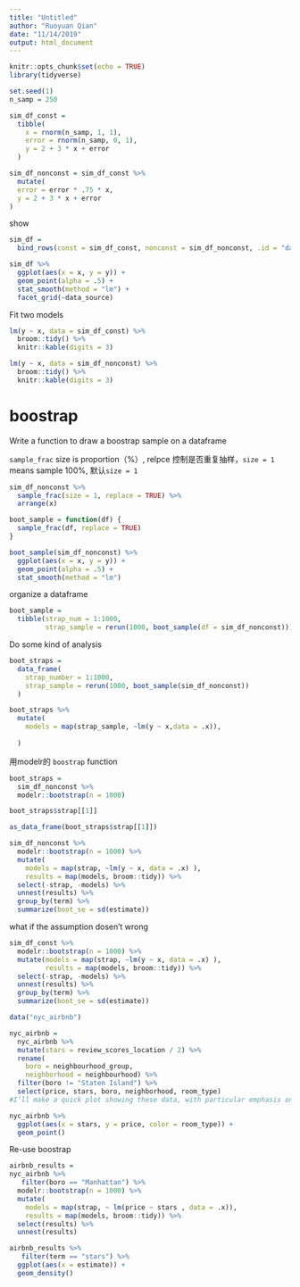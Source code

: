 ```yaml
---
title: "Untitled"
author: "Ruoyuan Qian"
date: "11/14/2019"
output: html_document
---
```


```r
knitr::opts_chunk$set(echo = TRUE)
library(tidyverse)
```

```r
set.seed(1)
n_samp = 250

sim_df_const = 
  tibble(
    x = rnorm(n_samp, 1, 1),
    error = rnorm(n_samp, 0, 1),
    y = 2 + 3 * x + error
  )

sim_df_nonconst = sim_df_const %>% 
  mutate(
  error = error * .75 * x,
  y = 2 + 3 * x + error
)


```

show 

```r
sim_df = 
  bind_rows(const = sim_df_const, nonconst = sim_df_nonconst, .id = "data_source") 

sim_df %>% 
  ggplot(aes(x = x, y = y)) + 
  geom_point(alpha = .5) +
  stat_smooth(method = "lm") +
  facet_grid(~data_source) 
```

Fit two models

```r
lm(y ~ x, data = sim_df_const) %>% 
  broom::tidy() %>% 
  knitr::kable(digits = 3)

lm(y ~ x, data = sim_df_nonconst) %>% 
  broom::tidy() %>% 
  knitr::kable(digits = 3)
```

# boostrap

Write a function to draw a boostrap sample on  a dataframe

 `sample_frac` size is proportion（%）, relpce 控制是否重复抽样，`size = 1` means sample 100%, 默认`size = 1`
 
```r
sim_df_nonconst %>%
  sample_frac(size = 1, replace = TRUE) %>% 
  arrange(x)

boot_sample = function(df) {
  sample_frac(df, replace = TRUE)
}
```

```r
boot_sample(sim_df_nonconst) %>% 
  ggplot(aes(x = x, y = y)) + 
  geom_point(alpha = .5) +
  stat_smooth(method = "lm")
```

organize a dataframe
```r
boot_sample = 
  tibble(strap_num = 1:1000,
         strap_sample = rerun(1000, boot_sample(df = sim_df_nonconst)))
```

Do some kind of analysis

```r
boot_straps = 
  data_frame(
    strap_number = 1:1000,
    strap_sample = rerun(1000, boot_sample(sim_df_nonconst))
  )

boot_straps %>% 
  mutate(
    models = map(strap_sample, ~lm(y ~ x,data = .x)),
    
  )
```

用modelr的 `boostrap` function
```r
boot_straps = 
  sim_df_nonconst %>% 
  modelr::bootstrap(n = 1000)

boot_straps$strap[[1]]

as_data_frame(boot_straps$strap[[1]])
```
```r
sim_df_nonconst %>% 
  modelr::bootstrap(n = 1000) %>% 
  mutate(
    models = map(strap, ~lm(y ~ x, data = .x) ),
    results = map(models, broom::tidy)) %>% 
  select(-strap, -models) %>% 
  unnest(results) %>% 
  group_by(term) %>% 
  summarize(boot_se = sd(estimate))
```

what if the assumption dosen't wrong

```r
sim_df_const %>% 
  modelr::bootstrap(n = 1000) %>% 
  mutate(models = map(strap, ~lm(y ~ x, data = .x) ),
         results = map(models, broom::tidy)) %>% 
  select(-strap, -models) %>% 
  unnest(results) %>% 
  group_by(term) %>% 
  summarize(boot_se = sd(estimate))
```

```r
data("nyc_airbnb")

nyc_airbnb = 
  nyc_airbnb %>% 
  mutate(stars = review_scores_location / 2) %>% 
  rename(
    boro = neighbourhood_group,
    neighborhood = neighbourhood) %>% 
  filter(boro != "Staten Island") %>% 
  select(price, stars, boro, neighborhood, room_type)
#I’ll make a quick plot showing these data, with particular emphasis on the features I’m interested in analyzing: price as an outcome with stars and room_type as covariates.

nyc_airbnb %>% 
  ggplot(aes(x = stars, y = price, color = room_type)) + 
  geom_point() 
```

Re-use boostrap
```r
airbnb_results = 
nyc_airbnb %>% 
   filter(boro == "Manhattan") %>% 
  modelr::bootstrap(n = 1000) %>% 
  mutate(
    models = map(strap, ~ lm(price ~ stars , data = .x)),
    results = map(models, broom::tidy)) %>% 
  select(results) %>% 
  unnest(results) 
```

```r
airbnb_results %>% 
   filter(term == "stars") %>% 
  ggplot(aes(x = estimate)) + 
  geom_density()
```

